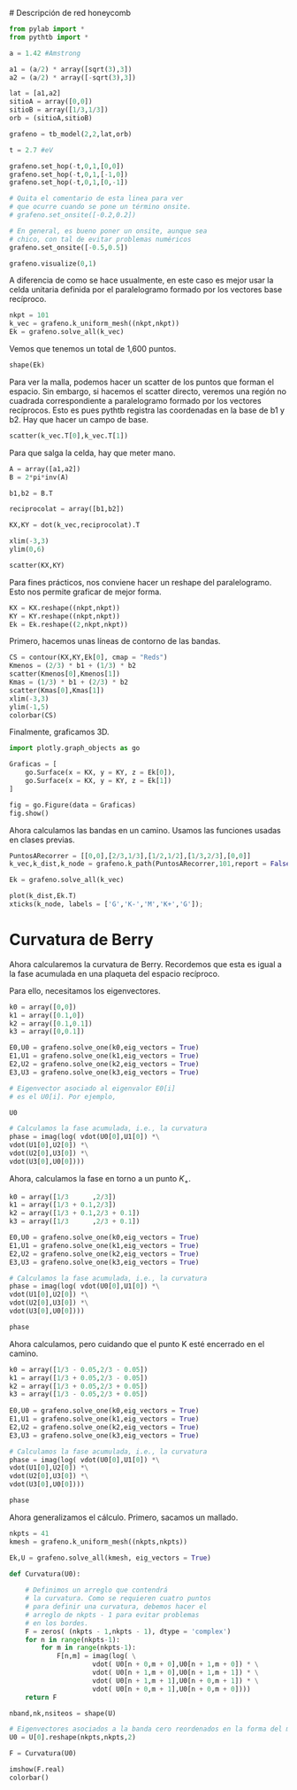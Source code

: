 # Descripción de red honeycomb

```python
from pylab import *
from pythtb import *
```

```python
a = 1.42 #Amstrong

a1 = (a/2) * array([sqrt(3),3])
a2 = (a/2) * array([-sqrt(3),3])

lat = [a1,a2]
sitioA = array([0,0])
sitioB = array([1/3,1/3])
orb = (sitioA,sitioB)

grafeno = tb_model(2,2,lat,orb)

t = 2.7 #eV

grafeno.set_hop(-t,0,1,[0,0])
grafeno.set_hop(-t,0,1,[-1,0])
grafeno.set_hop(-t,0,1,[0,-1])

# Quita el comentario de esta linea para ver 
# que ocurre cuando se pone un término onsite. 
# grafeno.set_onsite([-0.2,0.2])

# En general, es bueno poner un onsite, aunque sea 
# chico, con tal de evitar problemas numéricos
grafeno.set_onsite([-0.5,0.5])

grafeno.visualize(0,1)
```

A diferencia de como se hace usualmente, en este caso es mejor usar la celda unitaria definida por el paralelogramo formado por los vectores base recíproco.

```python
nkpt = 101
k_vec = grafeno.k_uniform_mesh((nkpt,nkpt))
Ek = grafeno.solve_all(k_vec)
```

Vemos que tenemos un total de 1,600 puntos.

```python
shape(Ek)
```

Para ver la malla, podemos hacer un scatter de los puntos que forman el espacio. Sin embargo, si hacemos el scatter directo, veremos una región no cuadrada correspondiente a paralelogramo formado por los vectores recíprocos. Esto es pues pythtb registra las coordenadas en la base de b1 y b2. Hay que hacer un campo de base.

```python
scatter(k_vec.T[0],k_vec.T[1])
```

Para que salga la celda, hay que meter mano.

```python
A = array([a1,a2])
B = 2*pi*inv(A)

b1,b2 = B.T

reciprocolat = array([b1,b2])

KX,KY = dot(k_vec,reciprocolat).T

xlim(-3,3)
ylim(0,6)

scatter(KX,KY)
```

Para fines prácticos, nos conviene hacer un reshape del paralelogramo. Esto nos permite graficar de mejor forma.

```python
KX = KX.reshape((nkpt,nkpt))
KY = KY.reshape((nkpt,nkpt))
Ek = Ek.reshape((2,nkpt,nkpt))
```

Primero, hacemos unas líneas de contorno de las bandas.

```python
CS = contour(KX,KY,Ek[0], cmap = "Reds")
Kmenos = (2/3) * b1 + (1/3) * b2
scatter(Kmenos[0],Kmenos[1])
Kmas = (1/3) * b1 + (2/3) * b2
scatter(Kmas[0],Kmas[1])
xlim(-3,3)
ylim(-1,5)
colorbar(CS)
```

Finalmente, graficamos 3D.

```python
import plotly.graph_objects as go
```

```python
Graficas = [
    go.Surface(x = KX, y = KY, z = Ek[0]),
    go.Surface(x = KX, y = KY, z = Ek[1])
]
```


```python
fig = go.Figure(data = Graficas)
fig.show()
```

Ahora calculamos las bandas en un camino. Usamos las funciones usadas en clases previas.

```python
PuntosARecorrer = [[0,0],[2/3,1/3],[1/2,1/2],[1/3,2/3],[0,0]]
k_vec,k_dist,k_node = grafeno.k_path(PuntosARecorrer,101,report = False)
```

```python
Ek = grafeno.solve_all(k_vec)
```

```python
plot(k_dist,Ek.T)
xticks(k_node, labels = ['G','K-','M','K+','G']);
```

# Curvatura de Berry

Ahora calcularemos la curvatura de Berry. Recordemos que esta es igual a la fase acumulada en una plaqueta del espacio recíproco. 

Para ello, necesitamos los eigenvectores. 

```python
k0 = array([0,0])
k1 = array([0.1,0])
k2 = array([0.1,0.1])
k3 = array([0,0.1])

E0,U0 = grafeno.solve_one(k0,eig_vectors = True)
E1,U1 = grafeno.solve_one(k1,eig_vectors = True)
E2,U2 = grafeno.solve_one(k2,eig_vectors = True)
E3,U3 = grafeno.solve_one(k3,eig_vectors = True)
```

```python
# Eigenvector asociado al eigenvalor E0[i] 
# es el U0[i]. Por ejemplo,

U0
```

```python
# Calculamos la fase acumulada, i.e., la curvatura
phase = imag(log( vdot(U0[0],U1[0]) *\
vdot(U1[0],U2[0]) *\
vdot(U2[0],U3[0]) *\
vdot(U3[0],U0[0])))
```

Ahora, calculamos la fase en torno a un punto $K_{+}$.

```python
k0 = array([1/3      ,2/3])
k1 = array([1/3 + 0.1,2/3])
k2 = array([1/3 + 0.1,2/3 + 0.1])
k3 = array([1/3      ,2/3 + 0.1])

E0,U0 = grafeno.solve_one(k0,eig_vectors = True)
E1,U1 = grafeno.solve_one(k1,eig_vectors = True)
E2,U2 = grafeno.solve_one(k2,eig_vectors = True)
E3,U3 = grafeno.solve_one(k3,eig_vectors = True)
```
```python
# Calculamos la fase acumulada, i.e., la curvatura
phase = imag(log( vdot(U0[0],U1[0]) *\
vdot(U1[0],U2[0]) *\
vdot(U2[0],U3[0]) *\
vdot(U3[0],U0[0])))
```

```python
phase
```

Ahora calculamos, pero cuidando que el punto K esté encerrado en el camino. 

```python
k0 = array([1/3 - 0.05,2/3 - 0.05])
k1 = array([1/3 + 0.05,2/3 - 0.05])
k2 = array([1/3 + 0.05,2/3 + 0.05])
k3 = array([1/3 - 0.05,2/3 + 0.05])
 
E0,U0 = grafeno.solve_one(k0,eig_vectors = True)
E1,U1 = grafeno.solve_one(k1,eig_vectors = True)
E2,U2 = grafeno.solve_one(k2,eig_vectors = True)
E3,U3 = grafeno.solve_one(k3,eig_vectors = True)
```
```python
# Calculamos la fase acumulada, i.e., la curvatura
phase = imag(log( vdot(U0[0],U1[0]) *\
vdot(U1[0],U2[0]) *\
vdot(U2[0],U3[0]) *\
vdot(U3[0],U0[0])))
```

```python
phase
```

Ahora generalizamos el cálculo. Primero, sacamos un mallado.

```python
nkpts = 41
kmesh = grafeno.k_uniform_mesh((nkpts,nkpts))

Ek,U = grafeno.solve_all(kmesh, eig_vectors = True)

def Curvatura(U0):
    
    # Definimos un arreglo que contendrá
    # la curvatura. Como se requieren cuatro puntos
    # para definir una curvatura, debemos hacer el 
    # arreglo de nkpts - 1 para evitar problemas
    # en los bordes. 
    F = zeros( (nkpts - 1,nkpts - 1), dtype = 'complex')
    for n in range(nkpts-1):
        for m in range(nkpts-1):
            F[n,m] = imag(log( \
                     vdot( U0[n + 0,m + 0],U0[n + 1,m + 0]) * \
                     vdot( U0[n + 1,m + 0],U0[n + 1,m + 1]) * \
                     vdot( U0[n + 1,m + 1],U0[n + 0,m + 1]) * \
                     vdot( U0[n + 0,m + 1],U0[n + 0,m + 0])))
    return F

nband,nk,nsiteos = shape(U)

# Eigenvectores asociados a la banda cero reordenados en la forma del mesh. 
U0 = U[0].reshape(nkpts,nkpts,2)

F = Curvatura(U0)
```

```python
imshow(F.real)
colorbar()
```